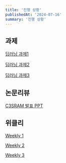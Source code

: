 ```yaml
---
title: '진행 상황'
publishedAt: '2024-07-16'
summary: '진행 상황'
---
```

## 과제

[딥러닝 과제1](/public/files/딥러닝_과제1.pdf)

[딥러닝 과제2](/public/files/딥러닝_과제2.pdf)

[딥러닝 과제3](/public/files/딥러닝_과제3.pdf)


## 논문리뷰

[C3SRAM 발표 PPT](/public/files/C3SRAM발표PPT.pdf)


## 위클리

[Weekly 1](/public/files/Weekly_jonghoon#1.pdf)

[Weekly 2](/public/files/Weekly_jonghoon#2.pdf)

[Weekly 3](/public/files/Weekly_jonghoon#3.pdf)
